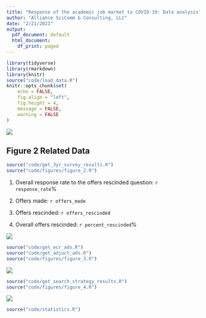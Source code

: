 ```yaml
---
title: "Response of the academic job market to COVID-19: Data analysis"
author: "Alliance SciComm & Consulting, LLC"
date: "2/21/2021"
output:
  pdf_document: default
  html_document:
    df_print: paged
---
```


```r
library(tidyverse)
library(rmarkdown)
library(knitr)
source("code/load_data.R")
knitr::opts_chunk$set(
	echo = FALSE,
	fig.align = "left",
	fig.height = 4,
	message = FALSE,
	warning = FALSE
)
```
![]("figures/Figure_1.png")

## Figure 2 Related Data
```r
source("code/get_3yr_survey_results.R")
source("code/figures/figure_2.R")
```
1. Overall response rate to the offers rescinded question: `r response_rate`%

1. Offers made: `r offers_made`

1. Offers rescinded: `r offers_rescinded`

1. Overall offers rescinded: `r percent_rescinded`%

![]("figures/Figure_2.png")
```r
source("code/get_ecr_ads.R")
source("code/get_adjuct_ads.R")
source("code/figures/figure_3.R")
```

![]("figures/Figure_3.png")
```r
source("code/get_search_strategy_results.R")
source("code/figures/figure_4.R")
```
![]("figures/Figure_4.png")

```r
source("code/statistics.R")
```